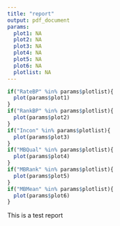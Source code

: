 ```yaml
---
title: "report"
output: pdf_document
params:
  plot1: NA
  plot2: NA
  plot3: NA
  plot4: NA
  plot5: NA
  plot6: NA
  plotlist: NA
---
```


```r
if("RateBP" %in% params$plotlist){
  plot(params$plot1)
}
if("RankBP" %in% params$plotlist){
  plot(params$plot2)
}
if("Incon" %in% params$plotlist){
  plot(params$plot3)
}
if("MBQual" %in% params$plotlist){
  plot(params$plot4)
}
if("MBRank" %in% params$plotlist){
  plot(params$plot5)
}
if("MBMean" %in% params$plotlist){
  plot(params$plot6)
}

```
This is a test report